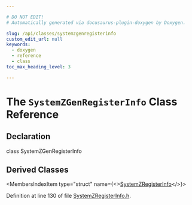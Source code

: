 ```yaml
---

# DO NOT EDIT!
# Automatically generated via docusaurus-plugin-doxygen by Doxygen.

slug: /api/classes/systemzgenregisterinfo
custom_edit_url: null
keywords:
  - doxygen
  - reference
  - class
toc_max_heading_level: 3

---
```





# The `SystemZGenRegisterInfo` Class Reference

<DoxygenPage pluginConfig={pluginConfig}>



## Declaration

<CodeBlock>class SystemZGenRegisterInfo</CodeBlock>

## Derived Classes

<MembersIndex>

<MembersIndexItem
  type="struct"
  name={<><a href="/docs/api/structs/llvm/systemzregisterinfo">SystemZRegisterInfo</a></>}>
</MembersIndexItem>

</MembersIndex>


Definition at line 130 of file <a href="/docs/api/files/lib/lib/target/lib/target/systemz/systemzregisterinfo-h">SystemZRegisterInfo.h</a>.

</DoxygenPage>
